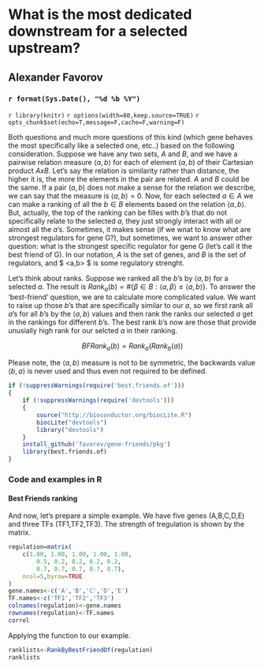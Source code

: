 What is the most dedicated downstream for a selected upstream?
========================================================

Alexander Favorov  
-----------------------------------------------

### `r format(Sys.Date(), "%d %b %Y")` 

`r library(knitr)`
`r options(width=80,keep.source=TRUE)`
`r opts_chunk$set(echo=T,message=F,cache=F,warning=F)`
<!-- cache is off, we save all the neccessary things in Rda -->

Both questions and much more questions of this kind (which gene behaves the most specifically like a selected one, etc..) based on the following consideration. Suppose we have any two sets, $A$ and $B$, and we have a pairwise relation measure $\left<a,b\right>$ for each of element $(a,b)$ of their Cartesian product $A x B$. Let's say the relation is similarity rather than distance, the higher it is, the more the elements in the pair are related. $A$ and $B$ could be the same. If a pair $(a,b)$ does not make a sense for the relation we describe, we can say that the measure is $\left<a,b\right>=0$. Now, for each selected $a \in A$ we can make a ranking of all the $b \in B$ elements based on the relation $\left<a,b\right>$. But, actually, the top of the ranking can be filles with $b$'s that do not specifically relate to the selected $a$, they just strongly interact with all or almost all the $a$'s. Sometimes, it makes sense (if we wnat to know what are strongest regulators for gene G?), but sometimes, we want to answer other question: what is the strongest specific regulator for gene G (let's call it the best friend of G). In our notation, $A$ is the set of genes, and $B$ is the set of regulators, and $ \left<a,b\right> $ is some regulatory strenght.

Let's think about ranks. Suppose we ranked all the $b$'s by $\left<a,b\right>$ for a selected $a$. The result is $Rank_a(b)= \# \left\{ \beta \in B : \left< a, \beta \right> \leqslant \left< a, b \right> \right\}$. To answer the 'best-friend' question, we are to calculate more complicated value. We want to raise up those $b$'s that are specifically similar to our $a$, so we first rank all $a$'s for all $b$'s by the $\left<a,b\right>$  values and then rank the ranks our selected $a$ get in the rankings for different $b$'s. The best rank $b$'s now are those that provide unusially high rank for our selcted $a$ in their ranking.

$$BFRank_a(b)=Rank_a(Rank_b(a))$$

Please note, the $\left<a,b\right>$ measure is not to be symmetric, the backwards value $\left<b,a\right>$ is never used and thus even not required to be defined.


```{r source, echo=FALSE}
if (!suppressWarnings(require('best.friends.of')))
{
	if (!suppressWarnings(require('devtools')))
	{
		source("http://bioconductor.org/biocLite.R")
		biocLite("devtools")
		library("devtools")
	}
	install_github('favorov/gene-friends/pkg')
	library(best.friends.of)
}
```

### Code and examples in R

#### Best Friends ranking

And now, let's prepare a simple example. We have five genes (A,B,C,D,E) and three TFs (TF1,TF2,TF3). The strength of tregulation is shown by the matrix. 

```{r}
regulation=matrix(
	c(1.00, 1.00, 1.00, 1.00, 1.00,
		0.5, 0.2, 0.2, 0.2, 0.2,
		0.7, 0.7, 0.7, 0.7, 0.7),
	ncol=5,byrow=TRUE
)
gene.names<-c('A','B','C','D','E')
TF.names<-c('TF1','TF2','TF3')
colnames(regulation)<-gene.names
rownames(regulation)<-TF.names
correl
```

Applying the function to our example.

```{r}
ranklists<-RankByBestFriendOf(regulation)
ranklists
```

